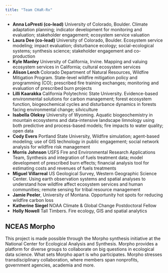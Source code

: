 ```yaml
---
title: "Team CHaR-Rx"
---
```


- **Anna LoPresti (co-lead)** University of Colorado, Boulder. Climate adaptation planning; indicator development for monitoring and evaluation; stakeholder engagement; ecosystem service valuation
- **Laura Dee (co-lead)** University of Colorado, Boulder. Ecosystem service modeling; impact evaluation; disturbance ecology; social-ecological systems; synthesis science; stakeholder engagement and co-production 
- **Kyle Manley** University of California, Irvine. Mapping and valuing ecosystem services in California; cultural ecosystem services
- **Alison Lerch** Colorado Department of Natural Resources, Wildfire Mitigation Program. State-level wildfire mitigation policy and programming (CO); prescribed fire training exchanges; monitoring and evaluation of prescribed burn projects
- **Lilli Kaarakka** California Polytechnic State University. Evidence-based environmental solutions for carbon management; forest ecosystem function, biogeochemical cycles and disturbance dynamics in forests facing environmental change; silviculture
- **Isabella Oleksy** University of Wyoming. Aquatic biogeochemistry in mountain ecosystems and data-intensive landscape limnology using both predictive and process-based models; fire impacts to water quality; open data
- **Cody Evers** Portland State University, Wildfire simulation; agent-based modeling; use of GIS technology in public engagement; social network analysis for wildfire risk management
- **Morris Johnson** USFS Fire and Environmental Research Applications Team, Synthesis and integration of fuels treatment data; model development of prescribed burn effects; financial analysis tool for estimating costs and revenues of fuels treatments
- **Miguel Villarreal** US Geological Survey, Western Geographic Science Center. Using earth observation systems and spatial analyses to understand how wildfire affect ecosystem services and human communities; remote sensing for tribal resource management
- **Jamie Peeler**, University of Montana. Opportunity hot spots for reducing wildfire carbon loss
- **Katherine Siegel** NOAA Climate & Global Change Postdoctoral Fellow
- **Holly Nowell** Tall Timbers. Fire ecology, GIS and spatial analytics

## NCEAS Morpho

This project is made possible through the Morpho synthesis initiative at the National Center for Ecological Analysis and Synthesis. Morpho provides a platform for diverse groups to collaborate on big questions in ecological data science. What sets Morpho apart is who participates. Morpho stresses transdisciplinary collaboration, where members span nonprofits, government agencies, academia and more. 

